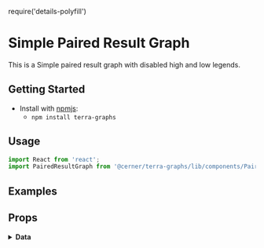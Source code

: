 require('details-polyfill')

# Simple Paired Result Graph

This is a Simple paired result graph with disabled high and low legends.

## Getting Started

- Install with [npmjs](https://www.npmjs.com):
  - `npm install terra-graphs`

## Usage

```jsx
import React from 'react';
import PairedResultGraph from '@cerner/terra-graphs/lib/components/PairedResult/PairedResultGraph';
```

## Examples
<PairedResultGraph />

## Props
<PropsTable />

<details>
<summary style={{fontSize: 24 }}>
<b>Data</b>
</summary>

### Graph Config object
<GraphConfig />

### Data object
<DataObject />
</details>
